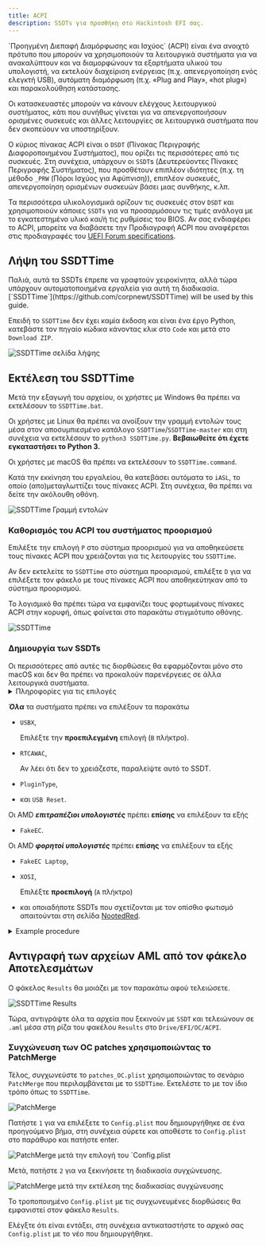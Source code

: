 ```yaml
---
title: ACPI
description: SSDTs για προσθήκη στο Hackintosh EFI σας.
---
```



<Aside type="tip">
`Προηγμένη Διεπαφή Διαμόρφωσης και Ισχύος` (ACPI) είναι ένα ανοιχτό πρότυπο που μπορούν να χρησιμοποιούν τα λειτουργικά συστήματα για να ανακαλύπτουν και να διαμορφώνουν τα εξαρτήματα υλικού του υπολογιστή, να εκτελούν διαχείριση ενέργειας (π.χ. απενεργοποίηση ενός ελεγκτή USB), αυτόματη διαμόρφωση (π.χ. «Plug and Play», «hot plug») και παρακολούθηση κατάστασης.

Οι κατασκευαστές μπορούν να κάνουν ελέγχους λειτουργικού συστήματος, κάτι που συνήθως γίνεται για να απενεργοποιήσουν ορισμένες συσκευές και άλλες λειτουργίες σε λειτουργικά συστήματα που δεν σκοπεύουν να υποστηρίξουν.

Ο κύριος πίνακας ACPI είναι ο `DSDT` (Πίνακας Περιγραφής Διαφοροποιημένου Συστήματος), που ορίζει τις περισσότερες από τις συσκευές. Στη συνέχεια, υπάρχουν οι `SSDT`s (Δευτερεύοντες Πίνακες Περιγραφής Συστήματος), που προσθέτουν επιπλέον ιδιότητες (π.χ. τη μέθοδο `_PRW` (Πόροι Ισχύος για Αφύπνιση)), επιπλέον συσκευές, απενεργοποίηση ορισμένων συσκευών βάσει μιας συνθήκης, κ.λπ.

Τα περισσότερα υλικολογισμικά ορίζουν τις συσκευές στον `DSDT` και χρησιμοποιούν κάποιες `SSDTs` για να προσαρμόσουν τις τιμές ανάλογα με το εγκατεστημένο υλικό και/ή τις ρυθμίσεις του BIOS. Αν σας ενδιαφέρει το ACPI, μπορείτε να διαβάσετε την Προδιαγραφή ACPI που αναφέρεται στις προδιαγραφές του [UEFI Forum specifications](https://uefi.org/specifications).
</Aside>

## Λήψη του SSDTTime

<Aside type="note" title="Το ήξερες;">
Παλιά, αυτά τα SSDTs έπρεπε να γραφτούν χειροκίνητα, αλλά τώρα υπάρχουν αυτοματοποιημένα εργαλεία για αυτή τη διαδικασία. [`SSDTTime`](https://github.com/corpnewt/SSDTTime) will be used by this guide.
</Aside>

Επειδή το `SSDTTime` δεν έχει καμία έκδοση και είναι ένα έργο Python, κατεβάστε τον πηγαίο κώδικα κάνοντας κλικ στο `Code` και μετά στο `Download ZIP`.

![SSDTTime σελίδα λήψης](~/assets/SSDTTimeDownload.png)

## Εκτέλεση του SSDTTime

Μετά την εξαγωγή του αρχείου, οι χρήστες με Windows θα πρέπει να εκτελέσουν το `SSDTTime.bat`.

Οι χρήστες με Linux θα πρέπει να ανοίξουν την γραμμή εντολών τους μέσα στον αποσυμπιεσμένο κατάλογο `SSDTTime`/`SSDTTime-master` και στη συνέχεια να εκτελέσουν το `python3 SSDTTime.py`. **Βεβαιωθείτε ότι έχετε εγκαταστήσει το Python 3.**

Οι χρήστες με macOS θα πρέπει να εκτελέσουν το `SSDTTime.command`.

Κατά την εκκίνηση του εργαλείου, θα κατεβάσει αυτόματα το `iASL`, το οποίο (απο)μεταγλωττίζει τους πίνακες ACPI. Στη συνέχεια, θα πρέπει να δείτε την ακόλουθη οθόνη.

![SSDTTime Γραμμή εντολών](~/assets/SSDTTimeConsole.png)

### Καθορισμός του ACPI του συστήματος προορισμού

Επιλέξτε την επιλογή `P` στο σύστημα προορισμού για να αποθηκεύσετε τους πίνακες ACPI που χρειάζονται για τις λειτουργίες του `SSDTTime`.

Αν δεν εκτελείτε το `SSDTTime` στο σύστημα προορισμού, επιλέξτε `D` για να επιλέξετε τον φάκελο με τους πίνακες ACPI που αποθηκεύτηκαν από το σύστημα προορισμού.

Το λογισμικό θα πρέπει τώρα να εμφανίζει τους φορτωμένους πίνακες ACPI στην κορυφή, όπως φαίνεται στο παρακάτω στιγμιότυπο οθόνης.

![SSDTTime](~/assets/SSDTTimeConsole_ACPILoaded.png)

### Δημιουργία των SSDTs

<Aside type="note">
Οι περισσότερες από αυτές τις διορθώσεις θα εφαρμόζονται μόνο στο macOS και δεν θα πρέπει να προκαλούν παρενέργειες σε άλλα λειτουργικά συστήματα.
</Aside>

<details>
<summary>Πληροφορίες για τις επιλογές</summary>

Τη στιγμή της συγγραφής, υπάρχουν 12 διαθέσιμες επιλογές

- `FixHPET`

  Διορθώνει τις συγκρούσεις IRQ (Αίτημα Διακοπής) στους πίνακες ACPI. Αυτές οι συγκρούσεις μπορεί να προκαλέσουν προβλήματα σε ορισμένο υλικό, όπως ο ήχος.

  <Aside type="danger">
  Μην χρησιμοποιείτε αυτήν την επιλογή σε AMD, καθώς μπορεί να προκαλέσει περισσότερα προβλήματα (π.χ. δεν δουλέβι η συσκευή αφής).
  </Aside>

- `FakeEC`

  Δημιουργεί μια ψεύτικη συσκευή Ενσωματωμένου Ελεγκτή για να λειτουργήσει σωστά το macOS **και** απενεργοποιεί τον αρχικό EC.

- `FakeEC Laptop`

  Δημιουργεί μια ψεύτικη συσκευή Ενσωματωμένου Ελεγκτή για να λειτουργήσει σωστά το macOS, **αλλά δεν** απενεργοποιεί τον αρχικό EC, επειδή τα laptop τον χρειάζονται για την κατάσταση της μπαταρίας, τα πλήκτρα FN, κ.λπ.

- `USBX`

  Δημιουργεί μια συσκευή USBX που περιέχει ιδιότητες ισχύος USB απαραίτητες για τη σωστή λειτουργία. Αυτό απαιτεί επίσης μια έγκυρη συσκευή EC.

- `PluginType`

  Ορίζει την ιδιότητα `plugin-type` σε `1` στον πρώτο πυρήνα της CPU, ενεργοποιώντας το `X86PlatformPlugin`, το οποίο επιτρέπει τη διαχείριση ισχύος του CPU και του GPU (η υποστήριξη διαφέρει). Επίσης, επαναπροσδιορίζει τους επεξεργαστές με αντικείμενα `Processor` αντί για αντικείμενα `Device` αν απαιτείται, καθώς το macOS δεν υποστηρίζει το νεότερο πρότυπο.

- `PMC`

  Ορίζει τη συσκευή `PMCR` σε συστήματα που δεν την έχουν για να επιτρέψει την εγγενή υποστήριξη `NVRAM`.

- `RTCAWAC`

  Απενεργοποιεί το νέο `AWAC` (Ρολόι Συναγερμού ACPI) και ενεργοποιεί το `RTC` (Ρολόι Πραγματικού Χρόνου).

- `USB Reset`

  Απενεργοποιεί τις συσκευές `RHUB` στο ACPI για όλους τους ελεγκτές USB ώστε το macOS να απαριθμήσει σωστά τις θύρες USB σε συστήματα με προβληματικό ACPI.

- `PCI Bridge`

  Ορίζει τις γέφυρες PCI για μια καθορισμένη διαδρομή συσκευής, καθώς ορισμένες συσκευές μπορεί να μην έχουν τις γέφυρες PCI ορισμένες, γεγονός που θα κάνει το OpenCore ανίκανο να εισάγει ιδιότητες χρησιμοποιώντας το κλειδί `DeviceProperties` στη διαμόρφωση.

- `PNLF`

  Δημιουργεί μια ψεύτικη συσκευή `PNLF` με επιλέξιμο `_UID` (ουσιαστικά το προφίλ που χρησιμοποιεί) για να επιτρέψει τον εγγενή έλεγχο φωτεινότητας σε laptops.

  <Aside type="danger">
  Με την πρώτη ματιά μπορεί να φαίνεται ότι υποστηρίζει laptop AMD, αλλά δεν είναι το ίδιο με αυτό στη σελίδα NootedRed. 
  Χρησιμοποιήστε αυτό στη σελίδα που αναφέρθηκε.
  </Aside>

- `XOSI`

  Παραποιεί το λειτουργικό σύστημα σε Windows, επιτρέποντας σε οποιαδήποτε περιφερειακά κλειδωμένα πίσω από μη macOS να είναι ενεργά στο macOS.

- `Fix DMAR`

  Αφαιρεί τις Κρατημένες Περιοχές Μνήμης από τον πίνακα `DMAR`. Απαιτείται για να λειτουργήσουν ορισμένες συσκευές όπως οι ελεγκτές ethernet Intel I225 σε συστήματα Intel.

  <Aside type="danger">
  Αν ήδη χρησιμοποιείτε macOS 12.2.1 και κάτω και έναν ελεγκτή ethernet Intel I225, θα χρειαστεί να αφαιρέσετε το `e1000=0` ή `dk.e1000=0` από τα boot-args αφού κάνοντας αυτό.
  </Aside>

</details>

**_Όλα_** τα συστήματα πρέπει να επιλέξουν τα παρακάτω

- `USBX`,

  Επιλέξτε την **προεπιλεγμένη** επιλογή (`B` πλήκτρο).

- `RTCAWAC`,

  Αν λέει ότι δεν το χρειάζεστε, παραλείψτε αυτό το SSDT.

- `PluginType`,
- και `USB Reset`.

Οι AMD **_επιτραπέζιοι υπολογιστές_** πρέπει **επίσης** να επιλέξουν τα εξής

- `FakeEC`.

Οι AMD **_φορητοί υπολογιστές_** πρέπει **επίσης** να επιλέξουν τα εξής

- `FakeEC Laptop`,
- `XOSI`,

  Επιλέξτε **προεπιλογή** (`A` πλήκτρο)

- και οποιαδήποτε SSDTs που σχετίζονται με τον οπίσθιο φωτισμό απαιτούνται στη σελίδα [NootedRed](/gr/applehax/nootedred/).

<details>
<summary>Example procedure</summary>
Based on an ASRock B550m Phantom.

![SSDTTime FakeEC Αποτέλεσμα](~/assets/SSDTTime_FakeEC_Result.png)
![SSDTTime USBX Eντολή](~/assets/SSDTTime_USBX_Prompt.png)
![SSDTTime USBX Αποτέλεσμα](~/assets/SSDTTime_USBX_Result.png)
![SSDTTime PluginType Αποτέλεσμα](~/assets/SSDTTime_PluginType_Result.png)
![SSDTTime RTCAWAC Αποτέλεσμα](~/assets/SSDTTime_RTCAWAC_Result.png)
![SSDTTime USB Reset Αποτέλεσμα](~/assets/SSDTTime_USBReset_Result.png)
![SSDTTime XOSI Εντολή](~/assets/SSDTTime_XOSI_Prompt.png)
![SSDTTime XOSI Αποτέλεσμα](~/assets/SSDTTime_XOSI_Result.png)

</details>

## Αντιγραφή των αρχείων AML από τον φάκελο Αποτελεσμάτων

Ο φάκελος `Results` θα μοιάζει με τον παρακάτω αφού τελειώσετε.

![SSDTTime Results](~/assets/SSDTTimeResults.png)

Τώρα, αντιγράψτε όλα τα αρχεία που ξεκινούν με `SSDT` και τελειώνουν σε `.aml` μέσα στη ρίζα του φακέλου `Results` στο `Drive/EFI/OC/ACPI`.

### Συγχώνευση των OC patches χρησιμοποιώντας το PatchMerge

Τέλος, συγχωνεύστε το `patches_OC.plist` χρησιμοποιώντας το σενάριο `PatchMerge` που περιλαμβάνεται με το `SSDTTime`. Εκτελέστε το με τον ίδιο τρόπο όπως το `SSDTTime`.

![PatchMerge](~/assets/PatchMerge.png)

Πατήστε `1` για να επιλέξετε το `Config.plist` που δημιουργήθηκε σε ένα προηγούμενο βήμα, στη συνέχεια σύρετε και αποθέστε το `Config.plist` στο παράθυρο και πατήστε enter.

![PatchMerge μετά την επιλογή του `Config.plist](~/assets/PatchMerge_AfterSelect.png)

Μετά, πατήστε `2` για να ξεκινήσετε τη διαδικασία συγχώνευσης.

![PatchMerge μετά την εκτέλεση της διαδικασίας συγχώνευσης](~/assets/PatchMerge_Result.png)

Το τροποποιημένο `Config.plist` με τις συγχωνευμένες διορθώσεις θα εμφανιστεί στον φάκελο `Results`.

Ελέγξτε ότι είναι εντάξει, στη συνέχεια αντικαταστήστε το αρχικό σας `Config.plist` με το νέο που δημιουργήθηκε.
